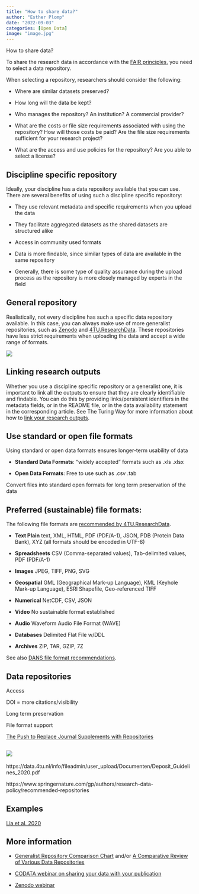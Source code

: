 ```yaml
---
title: "How to share data?"
author: "Esther Plomp"
date: "2022-09-03"
categories: [Open Data]
image: "image.jpg"
---
```


How to share data?

To share the research data in accordance with the [FAIR principles](https://estherplomp.github.io/TNW-OS-support/posts/FAIR/), you need to select a data repository.

When selecting a repository, researchers should consider the following:

-   Where are similar datasets preserved?

-   How long will the data be kept?

-   Who manages the repository? An institution? A commercial provider?

-   What are the costs or file size requirements associated with using the repository? How will those costs be paid? Are the file size requirements sufficient for your research project?

-   What are the access and use policies for the repository? Are you able to select a license?

## Discipline specific repository

Ideally, your discipline has a data repository available that you can use. There are several benefits of using such a discipline specific repository:

-   They use relevant metadata and specific requirements when you upload the data

-   They facilitate aggregated datasets as the shared datasets are structured alike

-   Access in community used formats

-   Data is more findable, since similar types of data are available in the same repository

-   Generally, there is some type of quality assurance during the upload process as the repository is more closely managed by experts in the field

## General repository

Realistically, not every discipline has such a specific data repository available. In this case, you can always make use of more generalist repositories, such as [Zenodo](https://zenodo.org/) and [4TU.ResearchData](https://data.4tu.nl/info//en/). These repositories have less strict requirements when uploading the data and accept a wide range of formats.

[![](images/paste-779AE10E.png){fig-alt="First page of a Zenodo fact sheet" fig-align="center"}](https://www.openaire.eu/factsheet-zenodo-v2/view-document)

## Linking research outputs

Whether you use a discipline specific repository or a generalist one, it is important to link all the outputs to ensure that they are clearly identifiable and findable. You can do this by providing links/persistent identifiers in the metadata fields, or in the README file, or in the data availability statement in the corresponding article. See The Turing Way for more information about how to [link your research outputs](https://the-turing-way.netlify.app/communication/citable/citable-linking.html).

## Use standard or open file formats

Using standard or open data formats ensures longer-term usability of data

-   **Standard Data Formats**: "widely accepted" formats such as .xls .xlsx

-   **Open Data Formats**: Free to use such as .csv .tab

Convert files into standard open formats for long term preservation of the data

## Preferred (sustainable) file formats:

The following file formats are [recommended by 4TU.ResearchData](https://researchdata.4tu.nl/fileadmin/user_upload/Documenten/preffered_file_formats.pdf).

-   **Text Plain** text, XML, HTML, PDF (PDF/A-1), JSON, PDB (Protein Data Bank), XYZ (all formats should be encoded in UTF-8)

-   **Spreadsheets** CSV (Comma-separated values), Tab-delimited values, PDF (PDF/A-1)

-   **Images** JPEG, TIFF, PNG, SVG

-   **Geospatial** GML (Geographical Mark-up Language), KML (Keyhole Mark-up Language), ESRI Shapefile, Geo-referenced TIFF

-   **Numerical** NetCDF, CSV, JSON

-   **Video** No sustainable format established

-   **Audio** Waveform Audio File Format (WAVE)

-   **Databases** Delimited Flat File w/DDL

-   **Archives** ZIP, TAR, GZIP, 7Z

See also [DANS file format recommendations](https://dans.knaw.nl/en/file-formats/).

## Data repositories

Access

DOI = more citations/visibility

Long term preservation

File format support

[The Push to Replace Journal Supplements with Repositories](https://www.the-scientist.com/news-opinion/the-push-to-replace-journal-supplements-with-repositories--66296)

## [![](images/paste-8C43FE3F.png)](https://twitter.com/MadS100tist/status/1366103674989277185)

https://data.4tu.nl/info/fileadmin/user_upload/Documenten/Deposit_Guidelines_2020.pdf

https://www.springernature.com/gp/authors/research-data-policy/recommended-repositories

## Examples

[Lia et al. 2020](https://doi.org/10.12688/wellcomeopenres.15893.2)

## More information

-   [Generalist Repository Comparison Chart](https://doi.org/10.5281/zenodo.3946720) and/or [A Comparative Review of Various Data Repositories](https://dataverse.org/blog/comparative-review-various-data-repositories)

-   [CODATA webinar on sharing your data with your publication](https://codata.org/initiatives/strategic-programme/codata-connect/webinar-series-research-skills/webinar-2-writing-an-article-with-excellent-supporting-data/)

-   [Zenodo webinar](https://www.youtube.com/watch?v=yj2r8RayIX8)
